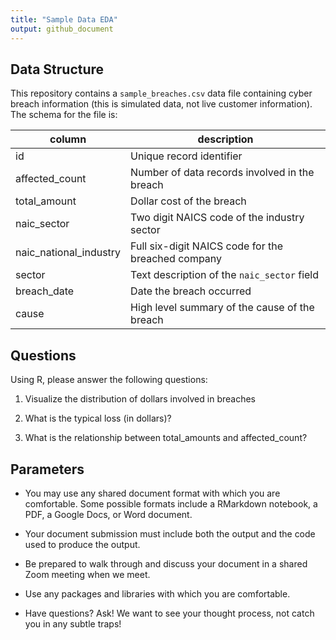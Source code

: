 ```yaml
---
title: "Sample Data EDA"
output: github_document
---
```



## Data Structure

This repository contains a `sample_breaches.csv` data file containing cyber 
breach  information (this is simulated data, not live customer information). The 
schema for the file is:

column | description |
-------|-------------|
id  | Unique record identifier |
affected_count | Number of data records involved in the breach |
total_amount | Dollar cost of the breach  |
naic_sector | Two digit NAICS code of the industry sector |
naic_national_industry  | Full six-digit NAICS code for the breached company |
sector | Text description of the `naic_sector` field |
breach_date | Date the breach occurred |
cause | High level summary of the cause of the breach |

## Questions

Using R, please answer the following questions:

1) Visualize the distribution of dollars involved in breaches

2) What is the typical loss (in dollars)?

3) What is the relationship between total_amounts and affected_count?

## Parameters 

* You may use any shared document format with which you are comfortable. Some
possible formats include a RMarkdown notebook, a PDF, a Google Docs, or Word 
document.

* Your document submission must include both the output and the code used to 
produce the output.

* Be prepared to walk through and discuss your document in a shared Zoom 
meeting when we meet.

* Use any packages and libraries with which you are comfortable.

* Have questions? Ask! We want to see your thought process, not catch you 
in any subtle traps!
